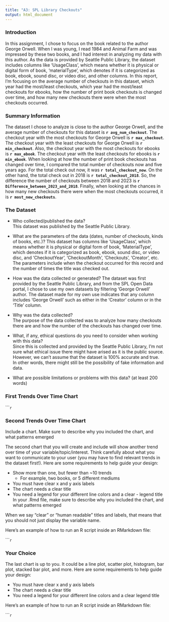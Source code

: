 ```yaml
---
title: "A3: SPL Library Checkouts"
output: html_document
---
```


### Introduction

In this assignment, I chose to focus on the book related to the author George Orwell. When I was young, I read 1984 and Animal Farm and was impressed by these two books, and I had interest in analyzing my data with this author. As the data is provided by Seattle Public Library, the dataset includes columns like ‘UsageClass’, which means whether it is physical or digital form of book, ‘materialType’, which denotes if it is categorized as book, ebook, sound disc, or video disc, and other columns. In this report, I’m focusing on the average number of checkouts in this dataset, which year had the most/least checkouts, which year had the most/least checkouts for ebooks, how the number of print book checkouts is changed over time, and how many new checkouts there were when the most checkouts occurred. 



### Summary Information

The dataset I chose to analyze is close to the author George Orwell, and the average number of checkouts for this dataset is  **`r avg_num_checkout`**. 
The checkout year with the most checkouts for George Orwell is **`r max_checkout`**.
The checkout year with the least checkouts for George Orwell is **`r min_checkout`**.
Also, the checkout year with the most checkouts for ebooks is **`r max_ebook`**.
The checkout year with the least checkouts for ebooks is **`r min_ebook`**.
When looking at how the number of print book checkouts has changed over time, I compared the total number of checkouts now and five years ago. For the total check out now, it was **`r total_checkout_now`**. On the other hand, the total check out in 2018 is **`r total_checkout_2018`**. So, the difference the number of checkouts between 2018 and 2023 is **`r Difference_between_2023_and_2018`**. 
Finally, when looking at the chances in how many new checkouts there were when the most checkouts occurred, it is **`r most_new_checkouts`**. 







### The Dataset

- Who collected/published the data?  
This dataset was published by the Seattle Public Library.

- What are the parameters of the data (dates, number of checkouts, kinds of books, etc.)?
This dataset has columns like ‘UsageClass’, which means whether it is physical or digital form of book, ‘MaterialType’, which denotes if it is categorized as book, ebook, sound disc, or video disc, and ‘CheckoutYear’, ‘CheckoutMonth’, ‘Checkouts’, ‘Creator’, etc. The parameters include when the checkout occurred for this record and the number of times the title was checked out.   


- How was the data collected or generated? 
The dataset was first provided by the Seattle Public Library, and from the SPL Open Data portal, I chose to use my own datasets by filtering ‘George Orwell’ author. The dataset made for my own use indicates that any column includes ‘George Orwell’ such as either in the ‘Creator’ column or in the ‘Title’ column.  


- Why was the data collected?  
The purpose of the data collected was to analyze how many checkouts there are and how the number of the checkouts has changed over time. 

- What, if any, ethical questions do you need to consider when working with this data?  
Since this is collected and provided by the Seattle Public Library, I’m not sure what ethical issue there might have arised as it is the public source. However, we can’t assume that the dataset is 100% accurate and true. In other words, there might still be the possibility of fake information and data. 

- What are possible limitations or problems with this data?   (at least 200 words)


### First Trends Over Time Chart





``````r
```

### Second Trends Over Time Chart

Include a chart. Make sure to describe why you included the chart, and what patterns emerged

The second chart that you will create and include will show another trend over time of your variable/topic/interest. Think carefully about what you want to communicate to your user (you may have to find relevant trends in the dataset first!). Here are some requirements to help guide your design:

- Show more than one, but fewer than ~10 trends
  - For example, two books, or 5 different mediums
- You must have clear x and y axis labels
- The chart needs a clear title 
- You need a legend for your different line colors and a clear - legend title
In your .Rmd file, make sure to describe why you included the chart, and what patterns emerged

When we say "clear" or "human readable" titles and labels, that means that you should not just display the variable name.

Here's an example of how to run an R script inside an RMarkdown file:

``````r
```

### Your Choice

The last chart is up to you. It could be a line plot, scatter plot, histogram, bar plot, stacked bar plot, and more. Here are some requirements to help guide your design:

- You must have clear x and y axis labels
- The chart needs a clear title 
- You need a legend for your different line colors and a clear legend title

Here's an example of how to run an R script inside an RMarkdown file:

``````r
```


